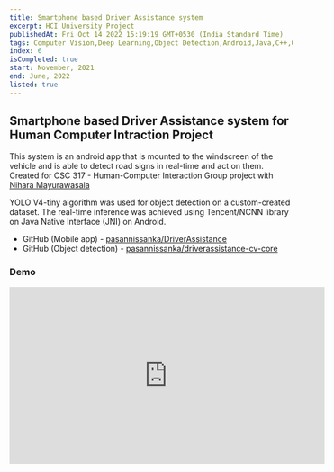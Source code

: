 ```yaml
---
title: Smartphone based Driver Assistance system
excerpt: HCI University Project
publishedAt: Fri Oct 14 2022 15:19:19 GMT+0530 (India Standard Time)
tags: Computer Vision,Deep Learning,Object Detection,Android,Java,C++,OpenCV, JNI
index: 6
isCompleted: true
start: November, 2021
end: June, 2022
listed: true
---
```


## Smartphone based Driver Assistance system for Human Computer Intraction Project

This system is an android app that is mounted to the windscreen of the vehicle and is able to detect road signs in real-time and act on them. 
Created for CSC 317 - Human-Computer Interaction Group project with [Nihara Mayurawasala](https://github.com/nihara96) 

YOLO V4-tiny algorithm was used for object detection on a custom-created dataset. 
The real-time inference was achieved using Tencent/NCNN library on Java Native Interface (JNI) on Android.

- GitHub (Mobile app) - [pasannissanka/DriverAssistance](https://github.com/pasannissanka/DriverAssistance)  
- GitHub (Object detection) - [pasannissanka/driverassistance-cv-core](https://github.com/pasannissanka/driverassistance-cv-core)  


### Demo

<iframe
  width="560"
  height="315"
  src="https://www.youtube.com/embed/Gt2T4IuG1lc?controls=0"
  title="YouTube video player"
  frameBorder="0"
  allow="accelerometer; autoplay; clipboard-write; encrypted-media; gyroscope; picture-in-picture"
  allowFullScreen
  className="aspect-video w-full"
></iframe>
